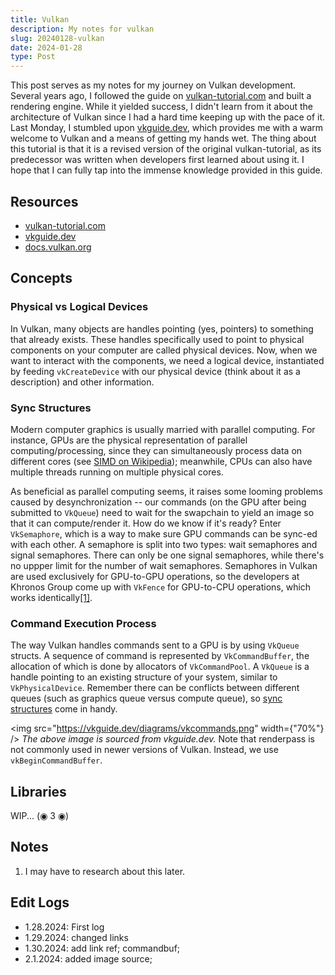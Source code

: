 ```yaml
---
title: Vulkan
description: My notes for vulkan
slug: 20240128-vulkan
date: 2024-01-28
type: Post
---
```


This post serves as my notes for my journey on Vulkan development.
Several years ago, I followed the guide on [vulkan-tutorial.com](https://vulkan-tutorial.com/) and built
a rendering engine. While it yielded success, I didn't learn from it about the architecture
of Vulkan since I had a hard time keeping up with the pace of it. Last Monday, I stumbled
upon [vkguide.dev](https://vkguide.dev), which provides me with a warm welcome to Vulkan and a means of
getting my hands wet. The thing about this tutorial is that it is a revised version of the
original vulkan-tutorial, as its predecessor was written when developers first learned about
using it. I hope that I can fully tap into the immense knowledge provided in this guide.

## Resources

- [vulkan-tutorial.com](https://vulkan-tutorial.com/)
- [vkguide.dev](https://vkguide.dev/)
- [docs.vulkan.org](https://docs.vulkan.org/)

## Concepts

### Physical vs Logical Devices

In Vulkan, many objects are handles pointing (yes, pointers) to something that already exists.
These handles specifically used to point to physical components on your computer are called
physical devices. Now, when we want to interact with the components, we need a logical device,
instantiated by feeding `vkCreateDevice` with our physical device (think about it as a description)
and other information.

### <a className="anchor" name="sync-structures"></a> Sync Structures

Modern computer graphics is usually married with parallel computing. For instance, GPUs are the
physical representation of parallel computing/processing, since they can simultaneously process
data on different cores (see [SIMD on Wikipedia](https://en.wikipedia.org/wiki/Single_instruction,_multiple_data));
meanwhile, CPUs can also have multiple threads running on multiple physical cores.

As beneficial as parallel computing seems, it raises some looming problems caused by desynchronization --
our commands (on the GPU after being submitted to `VkQueue`) need to wait for the swapchain to
yield an image so that it can compute/render it. How do we know if it's ready? Enter `VkSemaphore`,
which is a way to make sure GPU commands can be sync-ed with each other. A semaphore is split into
two types: wait semaphores and signal semaphores. There can only be one signal semaphores, while there's
no uppper limit for the number of wait semaphores. Semaphores in Vulkan are used exclusively for
GPU-to-GPU operations, so the developers at Khronos Group come up with `VkFence` for GPU-to-CPU operations,
which works identically[\[1\]](#ref-1).

### Command Execution Process

The way Vulkan handles commands sent to a GPU is by using `VkQueue` structs. A sequence of command is represented by `VkCommandBuffer`,
the allocation of which is done by allocators of `VkCommandPool`. A `VkQueue` is a handle pointing to an existing structure of your system,
similar to `VkPhysicalDevice`. Remember there can be conflicts between different queues (such as graphics queue versus compute queue), so
[sync structures](#sync-structures) come in handy.

<img src="https://vkguide.dev/diagrams/vkcommands.png" width={"70%"} />
_The above image is sourced from vkguide.dev._ Note that renderpass is not commonly
used in newer versions of Vulkan. Instead, we use `vkBeginCommandBuffer`.

## Libraries

WIP... (◉ 3 ◉)

## Notes

1. <a name="ref-1"></a> I may have to research about this later.

## Edit Logs

- 1.28.2024: First log
- 1.29.2024: changed links
- 1.30.2024: add link ref; commandbuf;
- 2.1.2024: added image source;
